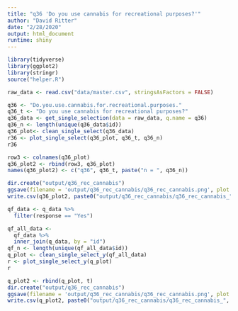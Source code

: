 ```yaml
---
title: "q36 'Do you use cannabis for recreational purposes?'"
author: "David Ritter"
date: "2/28/2020"
output: html_document
runtime: shiny
---
```


```r
library(tidyverse)
library(ggplot2)
library(stringr)
source("helper.R")
```

```r
raw_data <- read.csv("data/master.csv", stringsAsFactors = FALSE)
```

```r
q36 <- "Do.you.use.cannabis.for.recreational.purposes."
q36_t <- "Do you use cannabis for recreational purposes?"
q36_data <- get_single_selection(data = raw_data, q.name = q36)
q36_n <- length(unique(q36_data$id))
q36_plot<- clean_single_select(q36_data)
r36 <- plot_single_select(q36_plot, q36_t, q36_n)
r36
```

```r
row3 <- colnames(q36_plot)
q36_plot2 <- rbind(row3, q36_plot)
names(q36_plot2) <- c("q36", q36_t, paste("n = ", q36_n))
```

```r
dir.create("output/q36_rec_cannabis")
ggsave(filename = 'output/q36_rec_cannabis/q36_rec_cannabis.png', plot = r36, device = 'png')
write.csv(q36_plot2, paste0("output/q36_rec_cannabis/q36_rec_cannabis_", q36_n,".csv"), row.names=F)
```







```r
qf_data <- q_data %>%
  filter(response == "Yes")
```

```r
qf_all_data <- 
  qf_data %>%
  inner_join(q_data, by = "id")
qf_n <- length(unique(qf_all_data$id))
q_plot <- clean_single_select_y(qf_all_data)
r <- plot_single_select_y(q_plot)
r
```

```r
q_plot2 <- rbind(q_plot, t)
dir.create("output/q36_rec_cannabis")
ggsave(filename = 'output/q36_rec_cannabis/q36_rec_cannabis.png', plot = r, device = 'png')
write.csv(q_plot2, paste0("output/q36_rec_cannabis/q36_rec_cannabis_", qf_n,".csv"), row.names=F)
```
